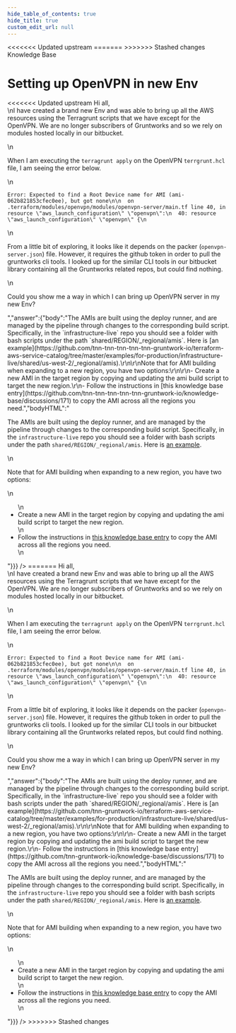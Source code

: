 ```yaml
---
hide_table_of_contents: true
hide_title: true
custom_edit_url: null
---
```



<head>
<<<<<<< Updated upstream
  <link rel="canonical" href="https://github.com/tnn-tnn-tnn-tnn-tnn-gruntwork-io/knowledge-base/discussions/321" />
=======
  <link rel="canonical" href="https://github.com/tnn-gruntwork-io/knowledge-base/discussions/321" />
>>>>>>> Stashed changes
</head>

<CenterLayout>
<span className="searchCategory">Knowledge Base</span>
<h1>Setting up OpenVPN in new Env</h1>
<<<<<<< Updated upstream
<GitHub discussion={{"id":"D_kwDOF8slf84APHLb","number":321,"author":{"login":"charan-digitaltrust"},"title":"Setting up OpenVPN in new Env","body":"Hi all,\r\nI have created a brand new Env and was able to bring up all the AWS resources using the Terragrunt scripts that we have except for the OpenVPN. We are no longer subscribers of Gruntworks and so we rely on modules hosted locally in our bitbucket. \r\n\r\nWhen I am executing the `terragrunt apply` on the OpenVPN `terrgrunt.hcl` file, I am seeing the error below. \r\n```\r\nError: Expected to find a Root Device name for AMI (ami-062b821853cfec0ee), but got none\r\n\r\n  on .terraform/modules/openvpn/modules/openvpn-server/main.tf line 40, in resource \"aws_launch_configuration\" \"openvpn\":\r\n  40: resource \"aws_launch_configuration\" \"openvpn\" {\r\n```\r\n  \r\n From a little bit of exploring, it looks like it depends on the packer (`openvpn-server.json`) file. However, it requires the github token in order to pull the gruntworks cli tools. I looked up for the similar CLI tools in our bitbucket library containing all the Gruntworks related repos, but could find nothing. \r\n  \r\nCould you show me a way in which I can bring up OpenVPN server in my new Env?","bodyHTML":"<p dir=\"auto\">Hi all,<br>\nI have created a brand new Env and was able to bring up all the AWS resources using the Terragrunt scripts that we have except for the OpenVPN. We are no longer subscribers of Gruntworks and so we rely on modules hosted locally in our bitbucket.</p>\n<p dir=\"auto\">When I am executing the <code class=\"notranslate\">terragrunt apply</code> on the OpenVPN <code class=\"notranslate\">terrgrunt.hcl</code> file, I am seeing the error below.</p>\n<div class=\"snippet-clipboard-content notranslate position-relative overflow-auto\" data-snippet-clipboard-copy-content=\"Error: Expected to find a Root Device name for AMI (ami-062b821853cfec0ee), but got none\n\n  on .terraform/modules/openvpn/modules/openvpn-server/main.tf line 40, in resource &quot;aws_launch_configuration&quot; &quot;openvpn&quot;:\n  40: resource &quot;aws_launch_configuration&quot; &quot;openvpn&quot; {\"><pre class=\"notranslate\"><code class=\"notranslate\">Error: Expected to find a Root Device name for AMI (ami-062b821853cfec0ee), but got none\n\n  on .terraform/modules/openvpn/modules/openvpn-server/main.tf line 40, in resource \"aws_launch_configuration\" \"openvpn\":\n  40: resource \"aws_launch_configuration\" \"openvpn\" {\n</code></pre></div>\n<p dir=\"auto\">From a little bit of exploring, it looks like it depends on the packer (<code class=\"notranslate\">openvpn-server.json</code>) file. However, it requires the github token in order to pull the gruntworks cli tools. I looked up for the similar CLI tools in our bitbucket library containing all the Gruntworks related repos, but could find nothing.</p>\n<p dir=\"auto\">Could you show me a way in which I can bring up OpenVPN server in my new Env?</p>","answer":{"body":"The AMIs are built using the deploy runner, and are managed by the pipeline through changes to the corresponding build script. Specifically, in the `infrastructure-live` repo you should see a folder with bash scripts under the path `shared/REGION/_regional/amis`. Here is [an example](https://github.com/tnn-tnn-tnn-tnn-tnn-gruntwork-io/terraform-aws-service-catalog/tree/master/examples/for-production/infrastructure-live/shared/us-west-2/_regional/amis).\r\n\r\nNote that for AMI building when expanding to a new region, you have two options:\r\n\r\n- Create a new AMI in the target region by copying and updating the ami build script to target the new region.\r\n- Follow the instructions in [this knowledge base entry](https://github.com/tnn-tnn-tnn-tnn-tnn-gruntwork-io/knowledge-base/discussions/171) to copy the AMI across all the regions you need.","bodyHTML":"<p dir=\"auto\">The AMIs are built using the deploy runner, and are managed by the pipeline through changes to the corresponding build script. Specifically, in the <code class=\"notranslate\">infrastructure-live</code> repo you should see a folder with bash scripts under the path <code class=\"notranslate\">shared/REGION/_regional/amis</code>. Here is <a href=\"https://github.com/tnn-tnn-tnn-tnn-tnn-gruntwork-io/terraform-aws-service-catalog/tree/master/examples/for-production/infrastructure-live/shared/us-west-2/_regional/amis\">an example</a>.</p>\n<p dir=\"auto\">Note that for AMI building when expanding to a new region, you have two options:</p>\n<ul dir=\"auto\">\n<li>Create a new AMI in the target region by copying and updating the ami build script to target the new region.</li>\n<li>Follow the instructions in <a href=\"https://github.com/tnn-tnn-tnn-tnn-tnn-gruntwork-io/knowledge-base/discussions/171\" data-hovercard-type=\"discussion\" data-hovercard-url=\"/tnn-tnn-tnn-tnn-tnn-gruntwork-io/knowledge-base/discussions/171/hovercard\">this knowledge base entry</a> to copy the AMI across all the regions you need.</li>\n</ul>"}}} />
=======
<GitHub discussion={{"id":"D_kwDOF8slf84APHLb","number":321,"author":{"login":"charan-digitaltrust"},"title":"Setting up OpenVPN in new Env","body":"Hi all,\r\nI have created a brand new Env and was able to bring up all the AWS resources using the Terragrunt scripts that we have except for the OpenVPN. We are no longer subscribers of Gruntworks and so we rely on modules hosted locally in our bitbucket. \r\n\r\nWhen I am executing the `terragrunt apply` on the OpenVPN `terrgrunt.hcl` file, I am seeing the error below. \r\n```\r\nError: Expected to find a Root Device name for AMI (ami-062b821853cfec0ee), but got none\r\n\r\n  on .terraform/modules/openvpn/modules/openvpn-server/main.tf line 40, in resource \"aws_launch_configuration\" \"openvpn\":\r\n  40: resource \"aws_launch_configuration\" \"openvpn\" {\r\n```\r\n  \r\n From a little bit of exploring, it looks like it depends on the packer (`openvpn-server.json`) file. However, it requires the github token in order to pull the gruntworks cli tools. I looked up for the similar CLI tools in our bitbucket library containing all the Gruntworks related repos, but could find nothing. \r\n  \r\nCould you show me a way in which I can bring up OpenVPN server in my new Env?","bodyHTML":"<p dir=\"auto\">Hi all,<br>\nI have created a brand new Env and was able to bring up all the AWS resources using the Terragrunt scripts that we have except for the OpenVPN. We are no longer subscribers of Gruntworks and so we rely on modules hosted locally in our bitbucket.</p>\n<p dir=\"auto\">When I am executing the <code class=\"notranslate\">terragrunt apply</code> on the OpenVPN <code class=\"notranslate\">terrgrunt.hcl</code> file, I am seeing the error below.</p>\n<div class=\"snippet-clipboard-content notranslate position-relative overflow-auto\" data-snippet-clipboard-copy-content=\"Error: Expected to find a Root Device name for AMI (ami-062b821853cfec0ee), but got none\n\n  on .terraform/modules/openvpn/modules/openvpn-server/main.tf line 40, in resource &quot;aws_launch_configuration&quot; &quot;openvpn&quot;:\n  40: resource &quot;aws_launch_configuration&quot; &quot;openvpn&quot; {\"><pre class=\"notranslate\"><code class=\"notranslate\">Error: Expected to find a Root Device name for AMI (ami-062b821853cfec0ee), but got none\n\n  on .terraform/modules/openvpn/modules/openvpn-server/main.tf line 40, in resource \"aws_launch_configuration\" \"openvpn\":\n  40: resource \"aws_launch_configuration\" \"openvpn\" {\n</code></pre></div>\n<p dir=\"auto\">From a little bit of exploring, it looks like it depends on the packer (<code class=\"notranslate\">openvpn-server.json</code>) file. However, it requires the github token in order to pull the gruntworks cli tools. I looked up for the similar CLI tools in our bitbucket library containing all the Gruntworks related repos, but could find nothing.</p>\n<p dir=\"auto\">Could you show me a way in which I can bring up OpenVPN server in my new Env?</p>","answer":{"body":"The AMIs are built using the deploy runner, and are managed by the pipeline through changes to the corresponding build script. Specifically, in the `infrastructure-live` repo you should see a folder with bash scripts under the path `shared/REGION/_regional/amis`. Here is [an example](https://github.com/tnn-gruntwork-io/terraform-aws-service-catalog/tree/master/examples/for-production/infrastructure-live/shared/us-west-2/_regional/amis).\r\n\r\nNote that for AMI building when expanding to a new region, you have two options:\r\n\r\n- Create a new AMI in the target region by copying and updating the ami build script to target the new region.\r\n- Follow the instructions in [this knowledge base entry](https://github.com/tnn-gruntwork-io/knowledge-base/discussions/171) to copy the AMI across all the regions you need.","bodyHTML":"<p dir=\"auto\">The AMIs are built using the deploy runner, and are managed by the pipeline through changes to the corresponding build script. Specifically, in the <code class=\"notranslate\">infrastructure-live</code> repo you should see a folder with bash scripts under the path <code class=\"notranslate\">shared/REGION/_regional/amis</code>. Here is <a href=\"https://github.com/tnn-gruntwork-io/terraform-aws-service-catalog/tree/master/examples/for-production/infrastructure-live/shared/us-west-2/_regional/amis\">an example</a>.</p>\n<p dir=\"auto\">Note that for AMI building when expanding to a new region, you have two options:</p>\n<ul dir=\"auto\">\n<li>Create a new AMI in the target region by copying and updating the ami build script to target the new region.</li>\n<li>Follow the instructions in <a href=\"https://github.com/tnn-gruntwork-io/knowledge-base/discussions/171\" data-hovercard-type=\"discussion\" data-hovercard-url=\"/tnn-gruntwork-io/knowledge-base/discussions/171/hovercard\">this knowledge base entry</a> to copy the AMI across all the regions you need.</li>\n</ul>"}}} />
>>>>>>> Stashed changes

</CenterLayout>
  

<!-- ##DOCS-SOURCER-START
{
  "sourcePlugin": "github-discussions",
  "hash": "82df1356063e57f0dcd182ce64b960cb"
}
##DOCS-SOURCER-END -->
